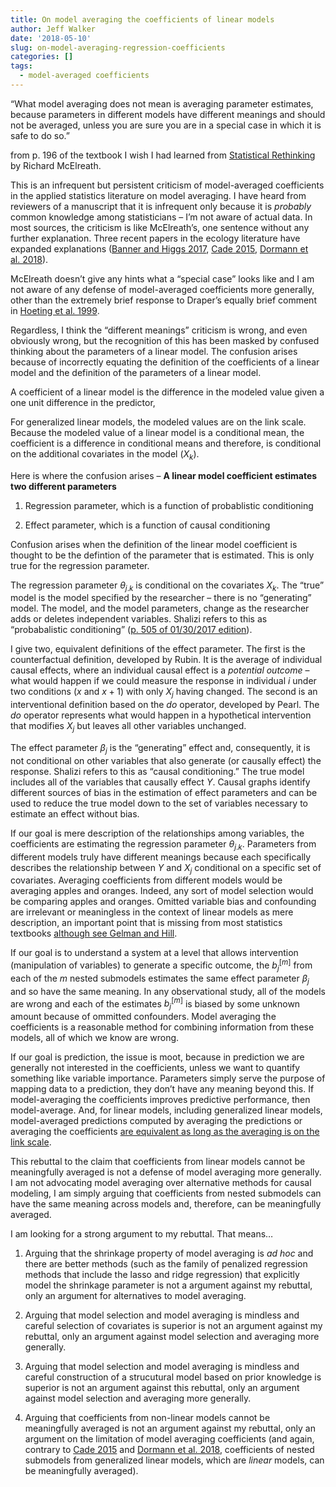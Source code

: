 ```yaml
---
title: On model averaging the coefficients of linear models
author: Jeff Walker
date: '2018-05-10'
slug: on-model-averaging-regression-coefficients
categories: []
tags:
  - model-averaged coefficients
---
```

"What model averaging does not mean is averaging parameter estimates, because parameters in different models have different meanings and should not be averaged, unless you are sure you are in a special case in which it is safe to do so."

from p. 196 of the textbook I wish I had learned from [Statistical Rethinking](http://xcelab.net/rm/statistical-rethinking/){target="_blank"} by Richard McElreath.

This is an infrequent but persistent criticism of model-averaged coefficients in the applied statistics literature on model averaging. I have heard from reviewers of a manuscript that it is infrequent only because it is *probably* common knowledge among statisticians -- I'm not aware of actual data. In most sources, the criticism is like McElreath's, one sentence without any further explanation. Three recent papers in the ecology literature have expanded explanations ([Banner and Higgs 2017](https://scholar.google.com/scholar?q=Considerations+for+assessing+model+averaging+of+regression+coefficients&hl=en&as_sdt=0&as_vis=1&oi=scholart&sa=X&ved=0ahUKEwjEkdHjh_TaAhWhwVkKHV21DEwQgQMIJTAA){target="_blank"}, [Cade 2015](https://scholar.google.com/scholar?hl=en&as_sdt=0%2C20&q=Model+averaging+and+muddled+multimodel+inferences&btnG=){target="_blank"}, [Dormann et al. 2018](https://scholar.google.com/scholar?hl=en&as_sdt=0%2C20&q=Model+averaging+in+ecology%3A+a+review+of+Bayesian%2C+information‐theoretic+and+tactical+approaches+for+predictive+inference&btnG=){target="_blank"}).

McElreath doesn't give any hints what a "special case" looks like and I am not aware of any defense of model-averaged coefficients more generally, other than the extremely brief response to Draper's equally brief comment in  [Hoeting et al. 1999](https://scholar.google.com/scholar?cluster=4093301480813393179&hl=en&as_sdt=0,20){target="_blank"}.

Regardless, I think the "different meanings" criticism is wrong, and even obviously wrong, but the recognition of this has been masked by confused thinking about the parameters of a linear model. The confusion arises because of incorrectly equating the definition of the coefficients of a linear model and the definition of the parameters of a linear model.

A coefficient of a linear model is the difference in the modeled value given a one unit difference in the predictor,

\begin{equation}
b_j.k = (\hat{Y}|X_j=x+1, X_k=x_k) - (\hat{Y}|X_j=x, X_k=x_k)
\end{equation}

For generalized linear models, the modeled values are on the link scale. Because the modeled value of a linear model is a conditional mean, the coefficient is a difference in conditional means and therefore, is conditional on the additional covariates in the model ($X_k$).

Here is where the confusion arises -- **A linear model coefficient estimates two different parameters**

1. Regression parameter, which is a function of probablistic conditioning
\begin{equation}
\theta_{j.k} = E[Y|X_j=x+1, X_k=x_k] - E[Y|X_j=x, X_k=x_k]
\end{equation}

2. Effect parameter, which is a function of causal conditioning
\begin{equation}
\beta_j = E((Y_i | {X_j=x+1}) - (Y_i | {X_j=x}))
\end {equation}

\begin{equation}
\beta_j = E(Y | do(X_j=x+1)) - E(Y | do(X_j=x))
\end{equation}

Confusion arises when the definition of the linear model coefficient is thought to be the defintion of the parameter that is estimated. This is only true for the regression parameter.

The regression parameter $\theta_{j.k}$ is conditional on the covariates $X_k$. The "true" model is the model specified by the researcher -- there is no "generating" model. The model, and the model parameters, change as the researcher adds or deletes independent variables. Shalizi refers to this as "probabalistic conditioning" ([p. 505 of 01/30/2017 edition](http://www.stat.cmu.edu/~cshalizi/ADAfaEPoV/){target="_blank"}).

I give two, equivalent definitions of the effect parameter. The first is the counterfactual definition, developed by Rubin. It is the average of individual causal effects, where an individual causal effect is a *potential outcome* -- what would happen if we could measure the response in individual $i$ under two conditions ($x$ and $x + 1$) with only $X_j$ having changed. The second is an interventional definition based on the $do$ operator, developed by Pearl. The $do$ operator represents what would happen in a hypothetical intervention that modifies $X_j$  but leaves all other variables unchanged.

The effect parameter $\beta_j$ is the "generating" effect and, consequently, it is not conditional on other variables that also generate (or causally effect) the response. Shalizi refers to this as "causal conditioning." The true model includes all of the variables that causally effect $Y$. Causal graphs identify different sources of bias in the estimation of effect parameters and can be used to reduce the true model down to the set of variables necessary to estimate an effect without bias.

If our goal is mere description of the relationships among variables, the coefficients are estimating the regression parameter $\theta_{j.k}$. Parameters from different models truly have different meanings because each specifically describes the relationship between $Y$ and $X_j$ conditional on a specific set of covariates. Averaging coefficients from different models would be averaging apples and oranges. Indeed, any sort of model selection would be comparing apples and oranges. Omitted variable bias and confounding are irrelevant or meaningless in the context of linear models as mere description, an important point that is missing from most statistics textbooks [although see Gelman and Hill](https://scholar.google.com/scholar?cluster=12625276465843289889&hl=en&as_sdt=0,20){target="_blank"}. 

If our goal is to understand a system at a level that allows intervention (manipulation of variables) to generate a specific outcome, the $b^[m]_j$ from each of the $m$ nested submodels estimates the same effect parameter $\beta_j$ and so have the same meaning. In any observational study, all of the models are wrong and each of the estimates $b^[m]_j$ is biased by some unknown amount because of ommitted confounders. Model averaging the coefficients is a reasonable method for combining information from these models, all of which we know are wrong.

If our goal is prediction, the issue is moot, because in prediction we are generally not interested in the coefficients, unless we want to quantify something like variable importance. Parameters simply serve the purpose of mapping data to a prediction, they don't have any meaning beyond this. If model-averaging the coefficients improves predictive performance, then model-average. And, for linear models, including generalized linear models, model-averaged predictions computed by averaging the predictions or averaging the coefficients [are equivalent as long as the averaging is on the link scale](/post/2018-05-04-model-averaged-coefficients-of-a-glm/).

This rebuttal to the claim that coefficients from linear models cannot be meaningfully averaged is not a defense of model averaging more generally. I am not advocating model averaging over alternative methods for causal modeling, I am simply arguing that coefficients from nested submodels can have the same meaning across models and, therefore, can be meaningfully averaged.

I am looking for a strong argument to my rebuttal. That means...

1. Arguing that the shrinkage property of model averaging is *ad hoc* and there are better methods (such as the family of penalized regression methods that include the lasso and ridge regression) that explicitly model the shrinkage parameter is not a argument against my rebuttal, only an argument for alternatives to model averaging.

2. Arguing that model selection and model averaging is mindless and careful selection of covariates is superior is not an argument against my rebuttal, only an argument against model selection and averaging more generally.

3. Arguing that model selection and model averaging is mindless and careful construction of a strucutural model based on prior knowledge is superior is not an argument against this rebuttal, only an argument against model selection and averaging more generally.

4. Arguing that coefficients from non-linear models cannot be meaningfully averaged is not an argument against my rebuttal, only an argument on the limitation of model averaging coefficients (and again, contrary to [Cade 2015](https://scholar.google.com/scholar?hl=en&as_sdt=0%2C20&q=Model+averaging+and+muddled+multimodel+inferences&btnG=){target="_blank"} and [Dormann et al. 2018](https://scholar.google.com/scholar?hl=en&as_sdt=0%2C20&q=Model+averaging+in+ecology%3A+a+review+of+Bayesian%2C+information‐theoretic+and+tactical+approaches+for+predictive+inference&btnG=){target="_blank"}, coefficients of nested submodels from generalized linear models, which are *linear* models, can be meaningfully averaged).
